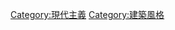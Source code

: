 {{Commonscat|Modern movement architecture}}

[[Category:現代主義|Category:現代主義]]
[[Category:建築風格|Category:建築風格]]